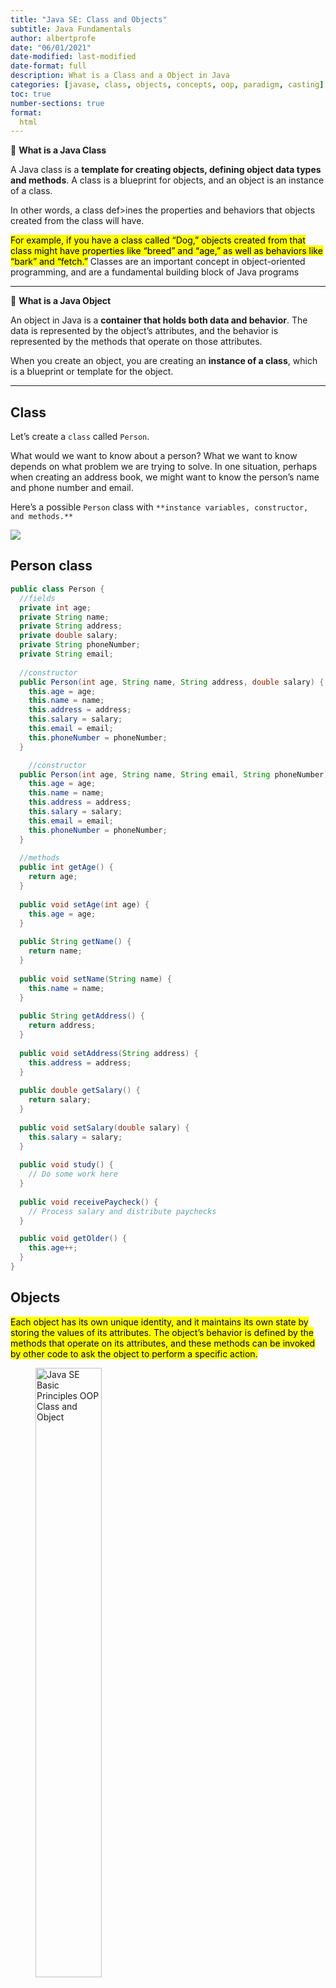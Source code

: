 ```yaml
---
title: "Java SE: Class and Objects"
subtitle: Java Fundamentals
author: albertprofe
date: "06/01/2021"
date-modified: last-modified
date-format: full
description: What is a Class and a Object in Java
categories: [javase, class, objects, concepts, oop, paradigm, casting]
toc: true
number-sections: true
format:
  html
---
```


::: {.summary}
📘 **What is a Java Class**

A Java class is a **template for creating objects, defining object data types and methods**. A class is a blueprint for objects, and an object is an instance of a class. 

In other words, a class def>ines the properties and behaviors that objects created from the class will have. 

<mark>For example, if you have a class called "Dog," objects created from that class might have properties like "breed" and "age," as well as behaviors like "bark" and "fetch."</mark> Classes are an important concept in object-oriented programming, and are a fundamental building block of Java programs

:::

---

::: {.summary}
📘 **What is a Java Object**

An object in Java is a **container that holds both data and behavior**. The data is represented by the object's attributes, and the behavior is represented by the methods that operate on those attributes.

When you create an object, you are creating an **instance of a class**, which is a blueprint or template for the object.
:::
---

## Class

Let’s create a ``class`` called ``Person``. 

What would we want to know about a person? What we want to know depends on what problem we are trying to solve. In one situation, perhaps when creating an address book, we might want to know the person’s name and phone number and email.

Here’s a possible ``Person`` class with `**instance variables, constructor, and methods.**`

![](/images/javase/personClassDefn.png)

::: {.callout-note collapse="true"}
## Person class
``` .java
public class Person {
  //fields  
  private int age;
  private String name;
  private String address;
  private double salary;
  private String phoneNumber;
  private String email; 
  
  //constructor
  public Person(int age, String name, String address, double salary) {
    this.age = age;
    this.name = name;
    this.address = address;
    this.salary = salary;
    this.email = email;
    this.phoneNumber = phoneNumber;
  }

    //constructor
  public Person(int age, String name, String email, String phoneNumber) {
    this.age = age;
    this.name = name;
    this.address = address;
    this.salary = salary;
    this.email = email;
    this.phoneNumber = phoneNumber;
  }
  
  //methods
  public int getAge() {
    return age;
  }
  
  public void setAge(int age) {
    this.age = age;
  }
  
  public String getName() {
    return name;
  }
  
  public void setName(String name) {
    this.name = name;
  }
  
  public String getAddress() {
    return address;
  }
  
  public void setAddress(String address) {
    this.address = address;
  }
  
  public double getSalary() {
    return salary;
  }
  
  public void setSalary(double salary) {
    this.salary = salary;
  }
  
  public void study() {
    // Do some work here
  }
  
  public void receivePaycheck() {
    // Process salary and distribute paychecks
  }

  public void getOlder() {
    this.age++;
  }
}

```
:::

## Objects

<mark>Each object has its own unique identity, and it maintains its own state by storing the values of its attributes. The object's behavior is defined by the methods that operate on its attributes, and these methods can be invoked by other code to ask the object to perform a specific action<mark>.


![Java SE Basic Principles OOP Class and Object](/images/javase/oop-classobject.png){width="50%"}

::: {.column-margin}
Objects are an essential concept in object-oriented programming, and they are used to model real-world entities in a program. For example, you could create an object to represent a particular person, with attributes such as name, age, and address, and methods that operate on these attributes, such as a method to calculate their age in a particular year.
:::

In Java, you can create objects by using the `new` keyword and the class constructor to allocate memory for the object, and then you can access the object's attributes and methods by using the `.` (dot) operator. For example, if you have a class called `Person`, you could create an object of that class like this:

``` java
Person carla = new Person();
```

And then you could access the object's attributes and methods like this:

``` java
carla.name = "Carla Whitesand";
carla.setAddress("123 Main Street");
int age = carla.calc>ulateAge(2022);
```
::: {.column-margin}
In this example, `name` and `setAddress()` are attributes and methods of the `Person` class, and `person` is an object of that class. You can use this object to store and manipulate data according to the rules defined by the class.
:::

## Creating Objects

[from The Java™ Tutorials](https://docs.oracle.com/javase/tutorial/java/javaOO/objectcreation.html)

As you know, a class provides the blueprint for objects; you create an object from a class. Each of the following statements taken from the [``CreateObjectDemo``](https://docs.oracle.com/javase/tutorial/java/javaOO/examples/CreateObjectDemo.java) program creates an object and assigns it to a variable:

``` java
Point originOne = new Point(23, 94);
Rectangle rectOne = new Rectangle(originOne, 100, 200);
Rectangle rectTwo = new Rectangle(50, 100);
```

The first line creates an object of the ``Point`` class, and the second and third lines each create an object of the ``Rectangle`` class.

Each of these statements has three parts (discussed in detail below):

- **Declaration**: The code set in bold are all variable declarations that associate a variable name with an object type.
- **Instantiation**: The new keyword is a Java operator that creates the object.
- **Initialization**: The new operator is followed by a call to a constructor, which initializes the new object.

### Declaring a Variable to Refer to an Object

Previously, you learned that to declare a variable, you write:

``type name;``

This notifies the compiler that you will use name to refer to data whose type is type. With a primitive variable, this declaration also reserves the proper amount of memory for the variable.

You can also declare a reference variable on its own line. For example:

``` java
Point originOne;
```

::: {.callout-important}
## Just a reference variable: is empty

If you declare ``originOne`` like this, its value will be undetermined until an object is actually created and assigned to it. Simply declaring a reference variable does not create an object.
:::

For that, you need to use the ``new`` operator, as described in the next section. **You must assign an object to ``originOne`` before you use it in your code. Otherwise, you will get a compiler error**.

A variable in this state, which currently references no object, can be illustrated as follows (the variable name, originOne, plus a reference pointing to nothing):

``originOne`` --> **null**

!["originOne --> null" figure part 1](/images/javase/pointToObject-1.png)

## Instantiating a Class

::: {.summary}

📘 **Instantiating a Class**

The ``new`` **operator instantiates a class by allocating memory for a new object and returning a reference to that memory**. The new operator also invokes the object constructor.
:::

::: {.callout-important}

## Instantiating a class

The phrase "**instantiating a class**" means the same thing as "**creating an object.**" When you create an object, you are creating an "**instance**" of a class, therefore "**instantiating**" a class.

The ``new`` operator requires a single, postfix argument: a call to a constructor. The name of the constructor provides the name of the class to instantiate.
:::

The ``new`` operator returns a reference to the object it created. This reference is usually assigned to a variable of the appropriate type, like:

``` java
Point originOne = new Point(23, 94);
```

``originOne`` --> **Point object**

!["originOne --> Point object" figure part 2](/images/javase/pointToObject-2.png)

The reference returned by the new operator does not have to be assigned to a variable. It can also be used directly in an expression. For example:

``` java
int height = new Rectangle().height;
```

This statement will be discussed in the next section or you can go [here](/javase/resources.qmd#IsJavaReference).

### Initializing an Object

Here's the code for the Point class:

``` java
public class Point {
    public int x = 0;
    public int y = 0;
    //constructor
    public Point(int a, int b) {
        x = a;
        y = b;
    }
}
```

This class contains a single **constructor**. You can recognize a **constructor** because its declaration uses the s*ame name as the class and it has no return type*.

The **constructor** in the ``Point`` class takes two integer arguments, as declared by the code ``(int a, int b)``. The following statement provides ``23`` and ``94`` as values for those arguments:
Linux Lab#LI01-1: Export env user with grep and pipe
``` java
Point originOne = new Point(23, 94);
```

### Example UML: class and object

![The class body may contain member variables, constructors, public methods, private helper methods and others.](/images/javase/UML_ClassInstance.png)

## Ways to create an object


There are several ways to **create** objects in Java:

1. Using the `new` operator: this is the most common way to create an object in Java. It involves using the new operator followed by the class name and constructor arguments. For example:Implicit casting

```java
Person carla = new Person("Carla", 30, "123 Main St.");
```
2. Using the `clone()` method: if you want to create a copy of an existing object, you can use the clone() method.

::: {.callout-note collapse="true"}
This method is defined in the `java.lang.Object class`, which is the superclass of all Java classes. To use the `clone()` method, you'll need to implement the Cloneable interface in your class and override the `clone()` method.
:::

3. Using `factory` methods: A factory method is a `static` method that returns an instance of a class. **Factory methods are often used to create objects** when you need more flexibility or control over the object creation process.

4. Using `reflection`: Reflection is a feature of the Java language that allows you to **inspect and manipulate the structure of a class at runtime**. 

::: {.callout-note collapse="true"}
You can use reflection to create objects by invoking the `newInstance()` method on the Constructor object for a particular class.
:::

5. Using object `deserialization`: You can use object deserialization to create an object from its serialized form, which is a stream of bytes that represents the object's state. 

::: {.callout-note collapse="true"}
To do this, you'll need to implement the `Serializable interface` in your class and use the `ObjectInputStream` and `ObjectOutputStream` classes to serialize and deserialize the object.
:::

## Casting (typecasting)

`Casting` **is the process of converting one type of data to another type**. There are two types of casting: **explicit** and **implicit**.

### Explicit casting

**Explicit casting** is when you specify the type you want the data to be converted to. An example of explicit casting is:

```java
int x = (int) 3.14;
```

In this case, the double value of `3.14` is being explicitly cast to an int.

### Implicit casting

**Implicit casting**, also known as **widening**, is when the conversion happens automatically without the need for a specific type to be specified. An example of implicit casting is:

```java
double x = 3;
```
::: {.column-margin}
It's important to note that casting can cause data loss if the type being converted to cannot hold the value of the original type. For example, casting a large double value to an int would result in the decimal places being truncated and lost.
:::

In this case, the int value of `3` is being implicitly cast to a double.

### Casting in compilation/execution time

::: {.callout-note}
It is important t**o consider the class of the object and the type of its reference variable when casting**, as it can affect both the **compilation time** and **execution time** of a program.
:::

> **During compilation**, the compiler checks the source code for any type errors and other issues related to casting, such as trying to cast an object to a class that it is not compatible with. If any errors are found, the compiler will display them and the program will not be able to run until they are fixed. This means that understanding the class of an object and the type of its reference variable is crucial for avoiding casting errors during compilation.

::: {.column-margin}
Compilation time refers to **the period of time during which the source code of a program is translated into machine code by a compiler**. This is the initial phase of program execution.
:::

> **At execution time**, casting can also have an impact on the performance and behavior of a program. For example, if a program tries to cast an object to a type that is not compatible with its class, a runtime exception will be thrown, causing the program to crash.

::: {.column-margin}
Execution time refers to t**he period of time during which the compiled program runs and performs its intended operations**. This is the phase of the program when it's executed by the `CPU` and its instructions are executed.
:::

On the other hand, if the casting is done properly and the object is compatible with the target type, it can improve the performance and efficiency of the program.

::: {.callout-important}
Knowing the class of an object and the type of its reference variable is also important for making sure the program is using the right methods and properties of the object, and for avoiding unexpected behavior.
:::

### Upcasting and downcasting

Before reading this section you **must** read and **understand** [how does inherence work](/javase/se-principles-inheritance.qmd)

![A process of converting one data type to another is known as Casting (typecasting) and Upcasting and Downcasting defines weather it is up or down in a inherence relationship](/images/javase/UpcastingVsDowncasting.jpg)

### Upcasting

``Upcasting`` is casting a subtype to a ``supertype``, upward to the ``inheritance`` tree. ``Upcasting`` happens **automatically and we don’t have to explicitly do anything.**

``` .java
// Base Class
public class Animal
{
    public void talk() { System.out.println("I am talking"); }
}
// Inherited class
class Cat extends Animal
{
    // This method overrides show() of Parent
    @Override
    public void talk() { System.out.println("Miauuu, miauuuu, miauuu!!!"); }
}
 
public class Test
{
    public void testUpCasting(){
    
        Animal cat = new Cat();
        cat.talk();
        // output: Miauuu, miauuuu, miauuu!!!)
    }
}
```
### Downcasting

When Subclass type refers to the object of Parent class, it is known as downcasting. If we perform it directly, compiler gives Compilation error. If you perform it by typecasting, ``ClassCastException`` is thrown at ``runtime`` (sometimes we may use ``instanceof`` operator, then downcasting is possible)

``` .java
// Base Class
public class Animal
{
    public void talk() { System.out.println("I am talking"); }
}
// Inherited class
class Cat extends Animal
{
    // This method overrides show() of Parent
    @Override
    public void talk() { System.out.println("Miauuu, miauuuu, miauuu!!!"); }
}
 
public class Test
{
    public void testDownCasting(){

        Cat cat = new Animal();
        // compiling time error, try to cast but it can not
        Animal animal = new Animal();
        // creatng an object of the superclass is ok
        Cat cat = (Cat) animal;
        // downcasting
        cat.talk();
        // output: Miauuu, miauuuu, miauuu!!!)
    }
}
``` 

<!--- navLinks -->
<br><br>
<div class=row>
<br>
<div class='column left previous'>
<br>
[{{< fa solid arrow-left >}} Java SE: JUnit and TDD](/javase/se-concepts-tdd.qmd)
<br>
</div>
<br>
<div class='column center'>
<br>
[{{< fa solid arrow-up >}} top](#top)
<br>
</div>
<br>
<div class='column right next'>
<br>
[Java SE: Scope  {{< fa solid arrow-right >}}](/javase/se-concepts-scope.qmd)
<br>
</div>
<br>
</div>
